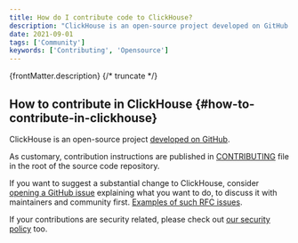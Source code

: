 ```yaml
---
title: How do I contribute code to ClickHouse?
description: "ClickHouse is an open-source project developed on GitHub. As customary, contribution instructions are published in CONTRIBUTING file in the root of the source code repository."
date: 2021-09-01
tags: ['Community']
keywords: ['Contributing', 'Opensource']
---
```


{frontMatter.description}
{/* truncate */}

## How to contribute in ClickHouse {#how-to-contribute-in-clickhouse}

ClickHouse is an open-source project [developed on GitHub](https://github.com/ClickHouse/ClickHouse).

As customary, contribution instructions are published in [CONTRIBUTING](https://github.com/ClickHouse/ClickHouse/blob/master/CONTRIBUTING.md) file in the root of the source code repository.

If you want to suggest a substantial change to ClickHouse, consider [opening a GitHub issue](https://github.com/ClickHouse/ClickHouse/issues/new/choose) explaining what you want to do, to discuss it with maintainers and community first. [Examples of such RFC issues](https://github.com/ClickHouse/ClickHouse/issues?q=is%3Aissue+is%3Aopen+rfc).

If your contributions are security related, please check out [our security policy](https://github.com/ClickHouse/ClickHouse/security/policy/) too.
